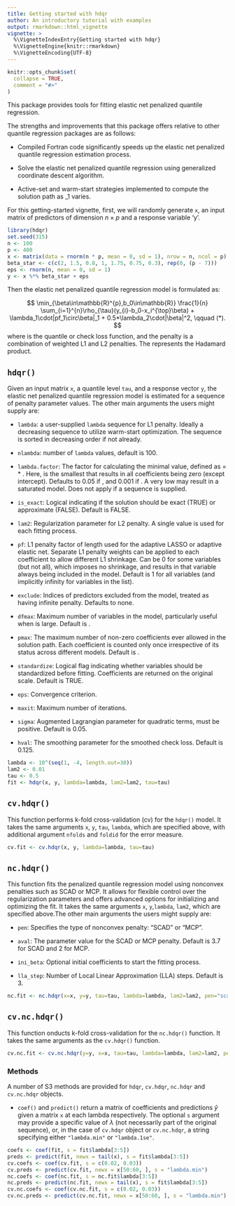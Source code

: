 ```yaml
---
title: Getting started with hdqr
author: An introductory tutorial with examples
output: rmarkdown::html_vignette
vignette: >
  %\VignetteIndexEntry{Getting started with hdqr}
  %\VignetteEngine{knitr::rmarkdown}
  %\VignetteEncoding{UTF-8}
---
```


```r
knitr::opts_chunk$set(
  collapse = TRUE,
  comment = "#>"
)
```

This package provides tools for fitting elastic net penalized quantile regression.

The strengths and improvements that this package offers relative to other quantile regression packages are as follows:

* Compiled Fortran code significantly speeds up the elastic net penalized quantile regression estimation process.

* Solve the elastic net penalized quantile regression using generalized coordinate descent algorithm.

* Active-set and warm-start strategies implemented to compute the solution path as \lambda_1 varies.

For this getting-started vignette, first, we will randomly generate `x`, an input matrix of 
predictors of dimension $n\times p$ and a response variable 'y'.

```r
library(hdqr)
set.seed(315)
n <- 100
p <- 400
x <- matrix(data = rnorm(n * p, mean = 0, sd = 1), nrow = n, ncol = p)
beta_star <- c(c(2, 1.5, 0.8, 1, 1.75, 0.75, 0.3), rep(0, (p - 7)))
eps <- rnorm(n, mean = 0, sd = 1)
y <- x %*% beta_star + eps
```
Then the elastic net penalized quantile regression model is formulated as:

$$
 \min_{\beta\in\mathbb{R}^{p},b_0\in\mathbb{R}}
 \frac{1}{n}
  \sum_{i=1}^{n}\rho_{\tau}(y_{i}-b_0-x_i^{\top}\beta)
 + \lambda_1\cdot|pf_1\circ\beta|_1 +
     0.5*\lambda_2\cdot|\beta|^2,
  \qquad (*).
$$
where \eqn{\rho_{\tau}}{\rho_{\tau}} is the quantile or check loss function,
and the penalty is a combination of weighted L1 and L2 penalties. 
The \eqn{\circ}{•} represents the Hadamard product.

## `hdqr()`
Given an input matrix `x`, a quantile level `tau`, and a response vector `y`,
the elastic net penalized quantile regression model is estimated for a sequence of penalty
parameter values. The other main arguments the users might supply are:

* `lambda`: a user-supplied `lambda` sequence for L1 penalty. Ideally a decreasing sequence 
to utilize warm-start optimization. The sequence is sorted in decreasing order if not already.

* `nlambda`: number of `lambda` values, default is 100.

* `lambda.factor`: The factor for calculating the minimal \code{lambda} value, defined as 
\code{min(lambda)} = \code{lambda.factor} * \code{max(lambda)}. Here, \code{max(lambda)} is 
the smallest \code{lambda} that results in all coefficients being zero (except intercept). 
Defaults to 0.05 if \eqn{n < p}, and 0.001 if \eqn{n > p}. A very low \code{lambda.factor} 
may result in a saturated model. Does not apply if a \code{lambda} sequence is supplied.

* `is_exact`: Logical indicating if the solution should be exact (TRUE) or approximate (FALSE). 
Default is FALSE.

* `lam2`: Regularization parameter for L2 penalty. A single value is used for each fitting process.

* `pf`: L1 penalty factor of length \eqn{p} used for the adaptive LASSO or adaptive elastic net. 
Separate L1 penalty weights can be applied to each coefficient to allow different L1 shrinkage.
Can be 0 for some variables (but not all), which imposes no shrinkage, and results in that variable 
always being included in the model. Default is 1 for all variables (and implicitly infinity for 
variables in the \code{exclude} list).

* `exclude`: Indices of predictors excluded from the model, treated as having infinite penalty. 
Defaults to none.

* `dfmax`: Maximum number of variables in the model, particularly useful when \eqn{p} is large.
Default is \eqn{p+1}.

* `pmax`: The maximum number of non-zero coefficients ever allowed in the solution path. 
Each coefficient is counted only once irrespective of its status across different models. 
Default is \code{min(dfmax*1.2, p)}.

* `standardize`: Logical flag indicating whether variables should be standardized before fitting.
Coefficients are returned on the original scale. Default is TRUE.

* `eps`: Convergence criterion.

* `maxit`: Maximum number of iterations.

* `sigma`: Augmented Lagrangian parameter for quadratic terms, must be positive. Default is 0.05.

* `hval`: The smoothing parameter for the smoothed check loss. Default is 0.125.

```r
lambda <- 10^(seq(1, -4, length.out=30))
lam2 <- 0.01
tau <- 0.5
fit <- hdqr(x, y, lambda=lambda, lam2=lam2, tau=tau)
```

## `cv.hdqr()`

This function performs k-fold cross-validation (cv) for the `hdqr()` model. It takes the same
arguments `x`, `y`, `tau`, `lambda`, which are specified above, with additional
argument `nfolds` and `foldid` for the error measure. 

```r
cv.fit <- cv.hdqr(x, y, lambda=lambda, tau=tau)
```

## `nc.hdqr()`

This function fits the penalized quantile regression model using nonconvex penalties 
such as SCAD or MCP. It allows for flexible control over the regularization parameters and 
offers advanced options for initializing and optimizing the fit. It takes the same arguments `x`, `y`,`lambda`, `lam2`, which are specified above.The other main arguments the users might supply are:

* `pen`: Specifies the type of nonconvex penalty: "SCAD" or "MCP".

* `aval`: The parameter value for the SCAD or MCP penalty. Default is 3.7 for SCAD and 2 for MCP.

* `ini_beta`: Optional initial coefficients to start the fitting process.

* `lla_step`: Number of Local Linear Approximation (LLA) steps. Default is 3.

```r
nc.fit <- nc.hdqr(x=x, y=y, tau=tau, lambda=lambda, lam2=lam2, pen="scad")
```

## `cv.nc.hdqr()`

This function onducts k-fold cross-validation for the `nc.hdqr()` function. It takes the same 
arguments as the `cv.hdqr()` function.

```r
cv.nc.fit <- cv.nc.hdqr(y=y, x=x, tau=tau, lambda=lambda, lam2=lam2, pen="scad")
```

### Methods

A number of S3 methods are provided for `hdqr`, `cv.hdqr`, `nc.hdqr` and `cv.nc.hdqr` objects. 

* `coef()` and `predict()` return a matrix of coefficients and predictions $\hat{y}$ given a matrix `x` at each lambda respectively. The optional `s` argument may provide a specific value of $\lambda$ (not necessarily
part of the original sequence), or, in the case of `cv.hdqr` object or `cv.nc.hdqr`, a string specifying either `"lambda.min"` or `"lambda.1se"`.


```r
coefs <- coef(fit, s = fit$lambda[3:5])
preds <- predict(fit, newx = tail(x), s = fit$lambda[3:5])
cv.coefs <- coef(cv.fit, s = c(0.02, 0.03))
cv.preds <- predict(cv.fit, newx = x[50:60, ], s = "lambda.min")
nc.coefs <- coef(nc.fit, s = nc.fit$lambda[3:5])
nc.preds <- predict(nc.fit, newx = tail(x), s = fit$lambda[3:5])
cv.nc.coefs <- coef(cv.nc.fit, s = c(0.02, 0.03))
cv.nc.preds <- predict(cv.nc.fit, newx = x[50:60, ], s = "lambda.min")
```

